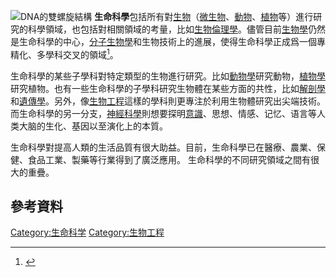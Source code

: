 [[File:DNA_orbit_animated.gif|DNA的雙螺旋結構]]
'''生命科學'''包括所有對[[生物|生物]]（[[微生物|微生物]]、[[動物|動物]]、[[植物|植物]]等）進行研究的科學領域，也包括對相關領域的考量，比如[[生物倫理學|生物倫理學]]。儘管目前[[生物學|生物學]]仍然是生命科學的中心，[[分子生物學|分子生物學]]和生物技術上的進展，使得生命科學正成爲一個專精化、多學科交叉的領域<ref name=NYLS>{{cite web|title=Life Sciences|url=http://esd.ny.gov/whynewyork/LifeSciences.html|work=[[Empire_State_Development_Corporation|Empire State Development Corporation]]|publisher=[[Government_of_New_York|Government of New York]]|accessdate=3 February 2014|deadurl=yes|archiveurl=https://web.archive.org/web/20131216050659/http://esd.ny.gov/whynewyork/LifeSciences.html|archivedate=2013年12月16日}}</ref>。

生命科學的某些子學科對特定類型的生物進行研究。比如[[動物學|動物學]]研究動物，[[植物學|植物學]]研究植物。也有一些生命科學的子學科研究生物體在某些方面的共性，比如[[解剖學|解剖學]]和[[遺傳學|遺傳學]]。另外，像[[生物工程|生物工程]]這樣的學科則更專注於利用生物體研究出尖端技術。而生命科學的另一分支，[[神經科學|神經科學]]則想要探明[[意識|意識]]、思想、情感、记忆、语言等人类大脑的生化、基因以至演化上的本質。

生命科學對提高人類的生活品質有很大助益。目前，生命科學已在醫療、農業、保健、食品工業、製藥等行業得到了廣泛應用。
生命科學的不同研究領域之間有很大的重疊。

== 參考資料 ==
{{Reflist}}

{{生物学页脚}}

[[Category:生命科学|Category:生命科学]]
[[Category:生物工程|Category:生物工程]]